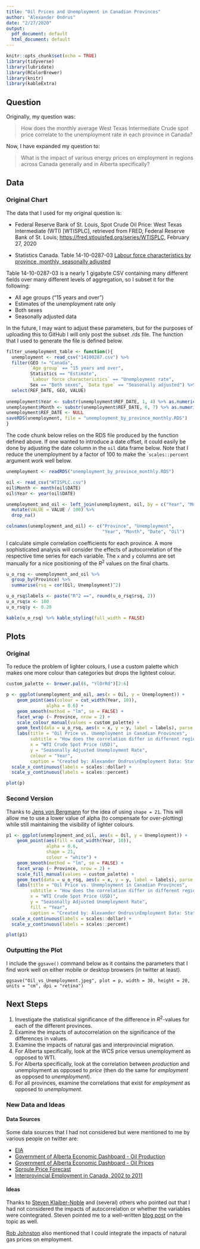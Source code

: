 ```yaml
---
title: "Oil Prices and Unemployment in Canadian Provinces"
author: "Alexander Ondrus"
date: "2/27/2020"
output:
  pdf_document: default
  html_document: default
---
```


```r
knitr::opts_chunk$set(echo = TRUE)
library(tidyverse)
library(lubridate)
library(RColorBrewer)
library(knitr)
library(kableExtra)
```

## Question

Originally, my question was:

> How does the monthly average West Texas Intermediate Crude spot price correlate to the unemployment rate in each province in Canada?

Now, I have expanded my question to:

> What is the impact of various energy prices on employment in regions across Canada generally and in Alberta specifically?

## Data

### Original Chart

The data that I used for my original question is:

- Federal Reserve Bank of St. Louis, Spot Crude Oil Price: West Texas Intermediate (WTI) [WTISPLC], retrieved from FRED, Federal Reserve Bank of St. Louis; [https://fred.stlouisfed.org/series/WTISPLC](https://fred.stlouisfed.org/series/WTISPLC), February 27, 2020

-  Statistics Canada.  Table  14-10-0287-03   [Labour force characteristics by province, monthly, seasonally adjusted](https://doi.org/10.25318/1410028701-eng)

Table 14-10-0287-03 is a nearly 1 gigabyte CSV containing many different fields over many different levels of aggregation, so I subset it for the following:

- All age groups ("15 years and over")
- Estimates of the unemployment rate only
- Both sexes
- Seasonally adjusted data

In the future, I may want to adjust these parameters, but for the purposes of uploading this to GitHub I will only post the subset .rds file. The function that I used to generate the file is defined below.

```r
filter_unemployment_table <- function(){
  unemployment <- read_csv("14100287.csv") %>% 
  filter(GEO != "Canada", 
         `Age group` == "15 years and over", 
         Statistics == "Estimate", 
         `Labour force characteristics` == "Unemployment rate", 
         Sex == "Both sexes", `Data type` == "Seasonally adjusted") %>% 
  select(REF_DATE, GEO, VALUE)
  
unemployment$Year <- substr(unemployment$REF_DATE, 1, 4) %>% as.numeric()
unemployment$Month <- substr(unemployment$REF_DATE, 6, 7) %>% as.numeric()
unemployment$REF_DATE <- NULL
saveRDS(unemployment, file = "unemployment_by_province_monthly.RDS")
}
```

The code chunk below relies on the RDS file produced by the function defined above. If one wanted to introduce a date offset, it could easily be done by adjusting the date column in the `oil` data frame below. Note that I reduce the unemployment by a factor of 100 to make the ``scales::percent` argument work well below.

```r
unemployment <- readRDS("unemployment_by_province_monthly.RDS")

oil <- read_csv("WTISPLC.csv")
oil$Month <- month(oil$DATE)
oil$Year <- year(oil$DATE)

unemployment_and_oil <- left_join(unemployment, oil, by = c("Year", "Month")) %>% 
  mutate(VALUE = VALUE / 100) %>% 
  drop_na()

colnames(unemployment_and_oil) <- c("Province", "Unemployment", 
                                    "Year", "Month", "Date", "Oil")
```

I calculate simple correlation coefficients for each province. A more sophisticated analysis will consider the effects of autocorrelation of the respective time series for each variable. The `x` and `y` columns are set manually for a nice positioning of the $R^2$ values on the final charts.

```r
u_o_rsq <- unemployment_and_oil %>% 
  group_by(Province) %>% 
  summarise(rsq = cor(Oil, Unemployment)^2)

u_o_rsq$labels <- paste("R^2 ==", round(u_o_rsq$rsq, 2))
u_o_rsq$x <- 100
u_o_rsq$y <- 0.20

kable(u_o_rsq) %>% kable_styling(full_width = FALSE)
```

## Plots

### Original

To reduce the problem of lighter colours, I use a custom palette which makes one more colour than categories but drops the lightest colour.

```r
custom_palette <- brewer.pal(6, "YlOrRd")[2:6]

p <- ggplot(unemployment_and_oil, aes(x = Oil, y = Unemployment)) +
    geom_point(aes(colour = cut_width(Year, 10)),
               alpha = 0.6) + 
    geom_smooth(method = "lm", se = FALSE) + 
    facet_wrap (~ Province, nrow = 2) + 
    scale_colour_manual(values = custom_palette) +
    geom_text(data = u_o_rsq, aes(x = x, y = y, label = labels), parse = TRUE) +
    labs(title = "Oil Price vs. Unemployment in Canadian Provinces",
         subtitle = "How does the correlation differ in different regions?",
         x = "WTI Crude Spot Price (USD)",
         y = "Seasonally Adjusted Unemployment Rate",
         colour = "Year",
         caption = "Created by: Alexander Ondrus\nEmployment Data: Statistics Canada.  Table  14-10-0287-03\nLabour force characteristics by province, monthly, seasonally adjusted\nOil Prices: Federal Reserve Bank of St. Louis,\nSpot Crude Oil Price: West Texas Intermediate (WTI) [WTISPLC],\nretrieved from FRED, Federal Reserve Bank of St. Louis;\nhttps://fred.stlouisfed.org/series/WTISPLC, February 27, 2020") +
  scale_x_continuous(labels = scales::dollar) +
  scale_y_continuous(labels = scales::percent)

plot(p)
```

### Second Version

Thanks to [Jens von Bergmann](https://twitter.com/vb_jens) for the idea of using `shape = 21`. This will allow me to use a lower value of alpha (to compensate for over-plotting) while still maintaining the visibility of lighter colours.


```r
p1 <- ggplot(unemployment_and_oil, aes(x = Oil, y = Unemployment)) +
    geom_point(aes(fill = cut_width(Year, 10)),
               alpha = 0.6,
               shape = 21,
               colour = "white") + 
    geom_smooth(method = "lm", se = FALSE) + 
    facet_wrap (~ Province, nrow = 2) + 
    scale_fill_manual(values = custom_palette) +
    geom_text(data = u_o_rsq, aes(x = x, y = y, label = labels), parse = TRUE) +
    labs(title = "Oil Price vs. Unemployment in Canadian Provinces",
         subtitle = "How does the correlation differ in different regions?",
         x = "WTI Crude Spot Price (USD)",
         y = "Seasonally Adjusted Unemployment Rate",
         fill = "Year",
         caption = "Created by: Alexander Ondrus\nEmployment Data: Statistics Canada.  Table  14-10-0287-03\nLabour force characteristics by province, monthly, seasonally adjusted\nOil Prices: Federal Reserve Bank of St. Louis,\nSpot Crude Oil Price: West Texas Intermediate (WTI) [WTISPLC],\nretrieved from FRED, Federal Reserve Bank of St. Louis;\nhttps://fred.stlouisfed.org/series/WTISPLC, February 27, 2020") +
  scale_x_continuous(labels = scales::dollar) +
  scale_y_continuous(labels = scales::percent)

plot(p1)
```


### Outputting the Plot

I include the `ggsave()` command below as it contains the parameters that I find work well on either mobile or desktop browsers (in twitter at least).

```
ggsave("Oil_vs_Unemployment.jpeg", plot = p, width = 30, height = 20, units = "cm", dpi = "retina")
```

## Next Steps

1. Investigate the statistical significance of the difference in $R^2$-values for each of the different provinces.
2. Examine the impacts of autocorrelation on the significance of the differences in values.
3. Examine the impacts of natural gas and interprovincial migration.
4. For Alberta specifically, look at the WCS price versus unemployment as opposed to WTI.
5. For Alberta specifically, look at the correlation between _production_ and unemployment as opposed to _price_ (then do the same for _employment_ as opposed to _unemployment_). 
6. For all provinces, examine the correlations that exist for _employment_ as opposed to _unemployment_.

### New Data and Ideas

#### Data Sources

Some data sources that I had not considered but were mentioned to me by various people on twitter are:

- [EIA](https://www.eia.gov/)
- [Government of Alberta Economic Dashboard - Oil Production](https://economicdashboard.alberta.ca/OilProduction#alberta)
- [Government of Alberta Economic Dashboard - Oil Prices](https://economicdashboard.alberta.ca/OilPrice)
- [Sproule Price Forecast](https://sproule.com/price-forecast/)
- [Interprovincial Employment in Canada, 2002 to 2011](https://www150.statcan.gc.ca/n1/pub/11-626-x/11-626-x2015047-eng.htm)

#### Ideas

Thanks to [Steven Klaiber-Noble](https://twitter.com/snoble) and (several) others who pointed out that I had not considered the impacts of autocorrelation or whether the variables were cointegrated. Steven pointed me to a well-written [blog post](http://blog.noblemail.ca/2011/05/your-n-is-probably-lot-smaller-than-you.html?m=1) on the topic as well.

[Rob Johnston](https://twitter.com/Finite_Elephant) also mentioned that I could integrate the impacts of natural gas prices on employment.
